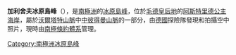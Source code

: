 {{coord|71|36|S|12|28|E|source:GNIS|display=title}}

'''加利舍夫冰原島峰'''（{{lang-de|Galyschew-Nunatak}}），是[[南極洲|南極洲]]的[[冰原島峰|冰原島峰]]，位於[[毛德皇后地|毛德皇后地]]的[[阿斯特里德公主海岸|阿斯特里德公主海岸]]，屬於[[沃爾塔特山脈|沃爾塔特山脈]]中[[中彼得曼山脈|中彼得曼山脈]]的一部分，由[[德國|德國]]探險隊發現和拍攝空中照片，現時由[[南極條約體系|南極條約體系]]管理。

{{Antarctica-geo-stub}}
[[Category:南極洲冰原島峰|Category:南極洲冰原島峰]]